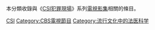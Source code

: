 {{Catnav|頁面分類|...|电视节目|美國電視節目|美國影集}}
{{Catnav|頁面分類|...|电视剧|各國電視劇|美國影集}}
{{Catnav|頁面分類|...|美國電視|美國電視節目|美國影集}}
{{Catnav|頁面分類|...|各國電視|各國電視劇|美國影集}}

本分類收錄與《[[CSI犯罪現場|CSI犯罪現場]]》系列[[影集|電視影集]]相關的條目。

[[Category:美国罪案剧情电视剧|CSI]]
[[Category:CBS電視節目|Category:CBS電視節目]]
[[Category:流行文化中的法医科学|Category:流行文化中的法医科学]]